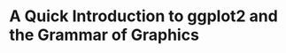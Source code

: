 A Quick Introduction to ggplot2 and the Grammar of Graphics
===========================================================
